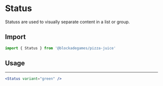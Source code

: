 
# Status

Statuss are used to visually separate content in a list or group.

## Import
```jsx
import { Status } from '@blockadegames/pizza-juice'
```

## Usage

<Stack>
  <Status variant="white" />
  <Status variant="teal" />
  <Status variant="green" />
  <Status variant="pink" />
  <Status variant="yellow" />
</Stack>

- - -

```jsx
<Status variant="green" />
```
